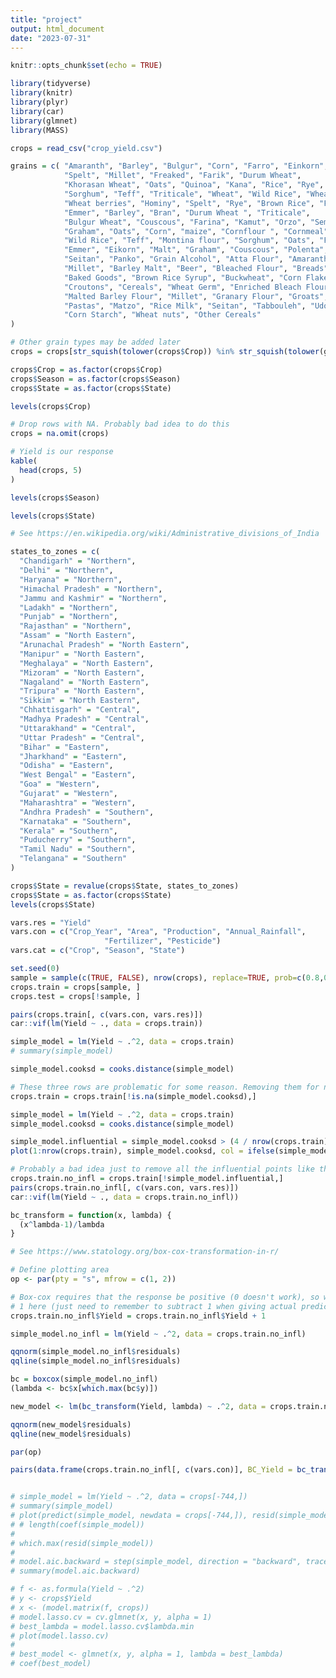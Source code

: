 ```yaml
---
title: "project"
output: html_document
date: "2023-07-31"
---
```


```r
knitr::opts_chunk$set(echo = TRUE)
```

```r
library(tidyverse)
library(knitr)
library(plyr)
library(car)
library(glmnet)
library(MASS)
```

```r
crops = read_csv("crop_yield.csv")
```


```r

grains = c( "Amaranth", "Barley", "Bulgur", "Corn", "Farro", "Einkorn", "Emmer",
            "Spelt", "Millet", "Freaked", "Farik", "Durum Wheat", 
            "Khorasan Wheat", "Oats", "Quinoa", "Kana", "Rice", "Rye", 
            "Sorghum", "Teff", "Triticale", "Wheat", "Wild Rice", "Wheat", 
            "Wheat berries", "Hominy", "Spelt", "Rye", "Brown Rice", "Farro", 
            "Emmer", "Barley", "Bran", "Durum Wheat ", "Triticale", 
            "Bulgur Wheat", "Couscous", "Farina", "Kamut", "Orzo", "Semolina", 
            "Graham", "Oats", "Corn", "maize", "Cornflour ", "Cornmeal", "Rice", 
            "Wild Rice", "Teff", "Montina flour", "Sorghum", "Oats", "Freekeh", 
            "Emmer", "Eikorn", "Malt", "Graham", "Couscous", "Polenta", "Muesli", 
            "Seitan", "Panko", "Grain Alcohol", "Atta Flour", "Amaranth", "Quinoa", 
            "Millet", "Barley Malt", "Beer", "Bleached Flour", "Breads", 
            "Baked Goods", "Brown Rice Syrup", "Buckwheat", "Corn Flakes", 
            "Croutons", "Cereals", "Wheat Germ", "Enriched Bleach Flour", 
            "Malted Barley Flour", "Millet", "Granary Flour", "Groats", 
            "Pastas", "Matzo", "Rice Milk", "Seitan", "Tabbouleh", "Udon", 
            "Corn Starch", "Wheat nuts", "Other Cereals"
)

# Other grain types may be added later
crops = crops[str_squish(tolower(crops$Crop)) %in% str_squish(tolower(grains)),]

crops$Crop = as.factor(crops$Crop)
crops$Season = as.factor(crops$Season)
crops$State = as.factor(crops$State)

levels(crops$Crop)

# Drop rows with NA. Probably bad idea to do this
crops = na.omit(crops)

# Yield is our response
kable(
  head(crops, 5)
)
```

```r
levels(crops$Season)
```

```r
levels(crops$State)

# See https://en.wikipedia.org/wiki/Administrative_divisions_of_India

states_to_zones = c(
  "Chandigarh" = "Northern",
  "Delhi" = "Northern",
  "Haryana" = "Northern",
  "Himachal Pradesh" = "Northern",
  "Jammu and Kashmir" = "Northern",
  "Ladakh" = "Northern",
  "Punjab" = "Northern",
  "Rajasthan" = "Northern",
  "Assam" = "North Eastern",
  "Arunachal Pradesh" = "North Eastern",
  "Manipur" = "North Eastern",
  "Meghalaya" = "North Eastern",
  "Mizoram" = "North Eastern",
  "Nagaland" = "North Eastern",
  "Tripura" = "North Eastern",
  "Sikkim" = "North Eastern",
  "Chhattisgarh" = "Central",
  "Madhya Pradesh" = "Central",
  "Uttarakhand" = "Central",
  "Uttar Pradesh" = "Central",
  "Bihar" = "Eastern",
  "Jharkhand" = "Eastern",
  "Odisha" = "Eastern",
  "West Bengal" = "Eastern",
  "Goa" = "Western",
  "Gujarat" = "Western",
  "Maharashtra" = "Western",
  "Andhra Pradesh" = "Southern",
  "Karnataka" = "Southern",
  "Kerala" = "Southern",
  "Puducherry" = "Southern",
  "Tamil Nadu" = "Southern",
  "Telangana" = "Southern"
)

crops$State = revalue(crops$State, states_to_zones)
crops$State = as.factor(crops$State)
levels(crops$State)
```

```r
vars.res = "Yield"
vars.con = c("Crop_Year", "Area", "Production", "Annual_Rainfall", 
                     "Fertilizer", "Pesticide")
vars.cat = c("Crop", "Season", "State")
```

```r
set.seed(0)
sample = sample(c(TRUE, FALSE), nrow(crops), replace=TRUE, prob=c(0.8,0.2))
crops.train = crops[sample, ]
crops.test = crops[!sample, ]

pairs(crops.train[, c(vars.con, vars.res)])
car::vif(lm(Yield ~ ., data = crops.train))
```


```r
simple_model = lm(Yield ~ .^2, data = crops.train)
# summary(simple_model)
```

```r
simple_model.cooksd = cooks.distance(simple_model)

# These three rows are problematic for some reason. Removing them for now
crops.train = crops.train[!is.na(simple_model.cooksd),]

simple_model = lm(Yield ~ .^2, data = crops.train)
simple_model.cooksd = cooks.distance(simple_model)

simple_model.influential = simple_model.cooksd > (4 / nrow(crops.train))
plot(1:nrow(crops.train), simple_model.cooksd, col = ifelse(simple_model.influential == 1, "red", "black"))
```


```r
# Probably a bad idea just to remove all the influential points like this
crops.train.no_infl = crops.train[!simple_model.influential,]
pairs(crops.train.no_infl[, c(vars.con, vars.res)])
car::vif(lm(Yield ~ ., data = crops.train.no_infl))
```

```r

bc_transform = function(x, lambda) {
  (x^lambda-1)/lambda
}

# See https://www.statology.org/box-cox-transformation-in-r/

# Define plotting area
op <- par(pty = "s", mfrow = c(1, 2))

# Box-cox requires that the response be positive (0 doesn't work), so we add
# 1 here (just need to remember to subtract 1 when giving actual predictions)
crops.train.no_infl$Yield = crops.train.no_infl$Yield + 1

simple_model.no_infl = lm(Yield ~ .^2, data = crops.train.no_infl)

qqnorm(simple_model.no_infl$residuals)
qqline(simple_model.no_infl$residuals)

bc = boxcox(simple_model.no_infl)
(lambda <- bc$x[which.max(bc$y)])

new_model <- lm(bc_transform(Yield, lambda) ~ .^2, data = crops.train.no_infl)

qqnorm(new_model$residuals)
qqline(new_model$residuals)

par(op)
```

```r
pairs(data.frame(crops.train.no_infl[, c(vars.con)], BC_Yield = bc_transform(crops.train.no_infl$Yield, lambda)))
```


```r

```


```r
# simple_model = lm(Yield ~ .^2, data = crops[-744,])
# summary(simple_model)
# plot(predict(simple_model, newdata = crops[-744,]), resid(simple_model))
# # length(coef(simple_model))
# 
# which.max(resid(simple_model))
# 
# model.aic.backward = step(simple_model, direction = "backward", trace = 0)
# summary(model.aic.backward)
```

```r
# f <- as.formula(Yield ~ .^2)
# y <- crops$Yield
# x <- (model.matrix(f, crops))
# model.lasso.cv = cv.glmnet(x, y, alpha = 1)
# best_lambda = model.lasso.cv$lambda.min
# plot(model.lasso.cv)
# 
# best_model <- glmnet(x, y, alpha = 1, lambda = best_lambda)
# coef(best_model)
```

